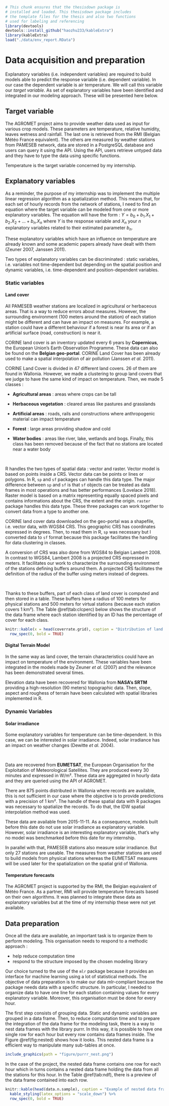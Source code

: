 ```r
# This chunk ensures that the thesisdown package is
# installed and loaded. This thesisdown package includes
# the template files for the thesis and also two functions
# used for labeling and referencing
library(devtools)
devtools::install_github("haozhu233/kableExtra")
library(kableExtra)
load("./data/env_report.RData")
```

# Data acquisition and preparation {#data-acq}

Explanatory variables (i.e. independent variables) are required to build models able to predict the response variable (i.e. dependent variable). In our case the dependent variable is air temperature. We will call this variable our _target variable_. As set of explanatory variables have been identified and integrated in our modeling approach. These will be presented here below.

## Target variable

The AGROMET project aims to provide weather data used as input for various crop models. These parameters are temperature, relative humidity, leaves wetness and rainfall. The last one is retrieved from the RMI (Belgian Météo France equivalent). The others are measured by weather stations from PAMESEB network, data are stored in a PostgreSQL database and users can query it using the API. Using the API, users retrieve untyped data and they have to type the data using specific functions. 

Temperature is the target variable concerned by my internship. 

## Explanatory variables

As a reminder, the purpose of my internship was to implement the multiple linear regression algorithm as a spatialization method. This means that, for each set of hourly records from the network of stations, I need to find an equation where the target variable can be modeled from one or more explanatory variables. The equation will have the form : $Y = b_0 + b_1.X_1 + b_2.X_2 + ... + b_n.X_n$ where $Y$ is the response variable and $X_n$ your $n$ explanatory variables related to their estimated parameter $b_n$.

These explanatory variables which have an influence on temperature are already known and some academic papers already have dealt with them (Zeuner 2007, Janssen 2011). 

Two types of explanatory variables can be discriminated : static variables, i.e. variables not time-dependent but depending on the spatial position and dynamic variables, i.e. time-dependent and position-dependent variables.

### Static variables

#### Land cover

All PAMESEB weather stations are localized in agricultural or herbaceous areas. That is a way to reduce errors about measures. However, the surrounding environment (100 meters around the station) of each station might be different and can have an impact on measures. For example, a station could have a different behaviour if a forest is near its area or if an artificial surface (road, construction) is near it. 

CORINE land cover is an inventory updated every 6 years by **Copernicus**, the European Union's Earth Observation Programme. These data can also be found on the **Belgian geo-portal**. CORINE Land Cover has been already used to make a spatial interpolation of air pollution (Janssen _et al._ 2011).

CORINE Land Cover is divided in 47 different land covers. 26 of them are found in Wallonia. However, we made a clustering to group land covers that we judge to have the same kind of impact on temperature. Then, we made 5 classes :

- __Agricultural areas__ : areas where crops can be tall

- __Herbaceous vegetation__ : cleared areas like pastures and grasslands

- __Artificial areas__ : roads, rails and constructions where anthropogenic material can impact temperature

- __Forest__ : large areas providing shadow and cold

- __Water bodies__ : areas like river, lake, wetlands and bogs. Finally, this class has been removed because of the fact that no stations are located near a water body

&nbsp;

R handles the two types of spatial data : vector and raster. Vector model is based on points inside a CRS. Vector data can be points or lines or polygons. In R, `sp` and `sf` packages can handle this data type. The major difference between `sp` and `sf` is that `sf` objects can be treated as data frames in most operations and has better performances (Lovelace 2018). Raster model is based on a matrix representing equally spaced pixels and contains informations about the CRS, the extent and the origin. `raster` package handles this data type. These three packages can work together to convert data from a type to another one.

CORINE land cover data downloaded on the geo-portal was a shapefile, i.e. vector data, with WGS84 CRS. This geographic CRS has coordinates expressed in degrees. Then, to read them in R, `sp` was necessary but I converted data to `sf` format because this package facilitates the handling for data clustering in classes.

A conversion of CRS was also done from WGS84 to Belgian Lambert 2008. In contrast to WGS84, Lambert 2008 is a projected CRS expressed in meters. It facilitates our work to characterize the surrounding environment of the stations defining buffers around them. A projected CRS facilitates the definition of the radius of the buffer using meters instead of degrees.

&nbsp;

Thanks to these buffers, part of each class of land cover is computed and then stored in a table. These buffers have a radius of 100 meters for physical stations and 500 meters for virtual stations (because each station covers 1 km²). The Table \@ref(tab:clcperc) below shows the structure of the data frame where each station identified by an ID has the percentage of cover for each class.

```r
knitr::kable(x = head(coverrate.grid), caption = "Distribution of land covers around physical stations", booktabs=T) %>%
  row_spec(0, bold = TRUE)
```


#### Digital Terrain Model

In the same way as land cover, the terrain characteristics could have an impact on temperature of the environment. These variables have been integrated in the models made by Zeuner _et al._ (2007) and the relevance has been demonstrated several times.

Elevation data have been recovered for Wallonia from **NASA's SRTM** providing a high-resolution (90 meters) topographic data. Then, slope, aspect and roughess of terrain have been calculated with spatial libraries implemented in R.


### Dynamic Variables

#### Solar irradiance

Some explanatory variables for temperature can be time-dependent. In this case, we can be interested in solar irradiance. Indeed, solar irradiance has an impact on weather changes (Dewitte _et al._ 2004).

&nbsp;

Data are recovered from **EUMETSAT**, the European Organisation for the Exploitation of Meteorological Satellites. They are produced every 30 minutes and expressed in W/m². These data are aggregated in hourly data and they are queried using the API of AGROMET.

There are 875 points distributed in Wallonia where records are available, this is not sufficient in our case where the objective is to provide predictions with a precision of 1 km². The handle of these spatial data with R packages was necessary to spatialize the records. To do that, the IDW spatial interpolation method was used.

These data are available from 2015-11-11. As a consequence, models built before this date do not use solar irradiance as explanatory variable. However, solar irradiance is an interesting explanatory variable, that's why no model was benchmarked before this date for my internship.

In parallel with that, PAMESEB stations also measure solar irradiance. But only 27 stations are useable. The measures from weather stations are used to build models from physical stations whereas the EUMETSAT measures will be used later for the spatialization on the spatial grid of Wallonia.

#### Temperature forecasts

The AGROMET project is supported by the RMI, the Belgian equivalent of Météo France. As a partner, RMI will provide temperature forecasts based on their own algorithms.  It was planned to integrate these data as explanatory variables but at the time of my internship these were not yet available.


## Data preparation

Once all the data are available, an important task is to organize them to perform modeling. This organisation needs to respond to a methodic approach :

- help reduce computation time
- respond to the structure imposed by the chosen modeling library

Our choice turned to the use of the `mlr` package because it provides an interface for machine learning using a lot of statistical methods. The objective of data preparation is to make our data mlr-compliant because the package needs data with a specific structure. In particular, I needed to organize data to have one line for each station containing values for every explanatory variable. Moreover, this organisation must be done for every hour.

The first step consists of grouping data. Static and dynamic variables are grouped in a data frame. Then, to reduce computation time and to prepare the integration of the data frame for the modeling task, there is a way to nest data frames with the library purrr. In this way, it is possible to have one single row for each hour but every row contains data frames inside. The Figure \@ref(fig:nested) shows how it looks. This nested data frame is a efficient way to manipulate many sub-tables at once.

```r
include_graphics(path = "figure/purrr_nest.png")
```

In the case of the project, the nested data frame contains one row for each hour which in turns contains a nested data frame holding the data from all the stations for this hour. In the Table \@ref(tab:ndf), there is a preview of the data frame contained into each row.

```r
knitr::kable(head(data.n.sample), caption = "Example of nested data frame in a row corresponding to 2016-05-19 15:00:00") %>%
  kable_styling(latex_options = "scale_down") %>%
  row_spec(0, bold = TRUE)
```




